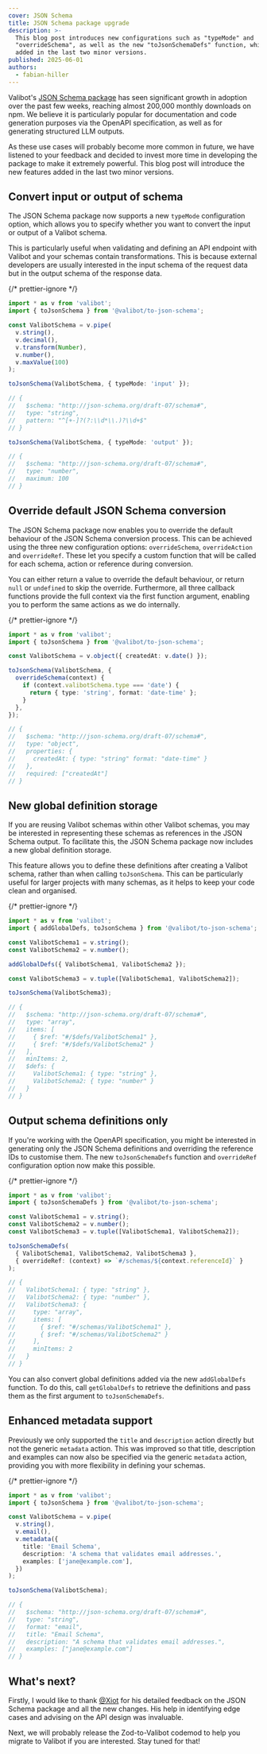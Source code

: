 ```yaml
---
cover: JSON Schema
title: JSON Schema package upgrade
description: >-
  This blog post introduces new configurations such as "typeMode" and
  "overrideSchema", as well as the new "toJsonSchemaDefs" function, which were
  added in the last two minor versions.
published: 2025-06-01
authors:
  - fabian-hiller
---
```



Valibot's [JSON Schema package](https://github.com/fabian-hiller/valibot/tree/main/packages/to-json-schema) has seen significant growth in adoption over the past few weeks, reaching almost 200,000 monthly downloads on npm. We believe it is particularly popular for documentation and code generation purposes via the OpenAPI specification, as well as for generating structured LLM outputs.

As these use cases will probably become more common in future, we have listened to your feedback and decided to invest more time in developing the package to make it extremely powerful. This blog post will introduce the new features added in the last two minor versions.

## Convert input or output of schema

The JSON Schema package now supports a new `typeMode` configuration option, which allows you to specify whether you want to convert the input or output of a Valibot schema.

This is particularly useful when validating and defining an API endpoint with Valibot and your schemas contain transformations. This is because external developers are usually interested in the input schema of the request data but in the output schema of the response data.

{/* prettier-ignore */}
```ts
import * as v from 'valibot';
import { toJsonSchema } from '@valibot/to-json-schema';

const ValibotSchema = v.pipe(
  v.string(),
  v.decimal(),
  v.transform(Number),
  v.number(),
  v.maxValue(100)
);

toJsonSchema(ValibotSchema, { typeMode: 'input' });

// {
//   $schema: "http://json-schema.org/draft-07/schema#",
//   type: "string",
//   pattern: "^[+-]?(?:\\d*\\.)?\\d+$"
// }

toJsonSchema(ValibotSchema, { typeMode: 'output' });

// {
//   $schema: "http://json-schema.org/draft-07/schema#",
//   type: "number",
//   maximum: 100
// }
```

## Override default JSON Schema conversion

The JSON Schema package now enables you to override the default behaviour of the JSON Schema conversion process. This can be achieved using the three new configuration options: `overrideSchema`, `overrideAction` and `overrideRef`. These let you specify a custom function that will be called for each schema, action or reference during conversion.

You can either return a value to override the default behaviour, or return `null` or `undefined` to skip the override. Furthermore, all three callback functions provide the full context via the first function argument, enabling you to perform the same actions as we do internally.

{/* prettier-ignore */}
```ts
import * as v from 'valibot';
import { toJsonSchema } from '@valibot/to-json-schema';

const ValibotSchema = v.object({ createdAt: v.date() });

toJsonSchema(ValibotSchema, {
  overrideSchema(context) {
    if (context.valibotSchema.type === 'date') {
      return { type: 'string', format: 'date-time' };
    }
  },
});

// {
//   $schema: "http://json-schema.org/draft-07/schema#",
//   type: "object",
//   properties: {
//     createdAt: { type: "string" format: "date-time" }
//   },
//   required: ["createdAt"]
// }
```

## New global definition storage

If you are reusing Valibot schemas within other Valibot schemas, you may be interested in representing these schemas as references in the JSON Schema output. To facilitate this, the JSON Schema package now includes a new global definition storage.

This feature allows you to define these definitions after creating a Valibot schema, rather than when calling `toJsonSchema`. This can be particularly useful for larger projects with many schemas, as it helps to keep your code clean and organised.

{/* prettier-ignore */}
```ts
import * as v from 'valibot';
import { addGlobalDefs, toJsonSchema } from '@valibot/to-json-schema';

const ValibotSchema1 = v.string();
const ValibotSchema2 = v.number();

addGlobalDefs({ ValibotSchema1, ValibotSchema2 });

const ValibotSchema3 = v.tuple([ValibotSchema1, ValibotSchema2]);

toJsonSchema(ValibotSchema3);

// {
//   $schema: "http://json-schema.org/draft-07/schema#",
//   type: "array",
//   items: [
//     { $ref: "#/$defs/ValibotSchema1" },
//     { $ref: "#/$defs/ValibotSchema2" }
//   ],
//   minItems: 2,
//   $defs: {
//     ValibotSchema1: { type: "string" },
//     ValibotSchema2: { type: "number" }
//   }
// }
```

## Output schema definitions only

If you're working with the OpenAPI specification, you might be interested in generating only the JSON Schema definitions and overriding the reference IDs to customise them. The new `toJsonSchemaDefs` function and `overrideRef` configuration option now make this possible.

{/* prettier-ignore */}
```ts
import * as v from 'valibot';
import { toJsonSchemaDefs } from '@valibot/to-json-schema';

const ValibotSchema1 = v.string();
const ValibotSchema2 = v.number();
const ValibotSchema3 = v.tuple([ValibotSchema1, ValibotSchema2]);

toJsonSchemaDefs(
  { ValibotSchema1, ValibotSchema2, ValibotSchema3 },
  { overrideRef: (context) => `#/schemas/${context.referenceId}` }
);

// {
//   ValibotSchema1: { type: "string" },
//   ValibotSchema2: { type: "number" },
//   ValibotSchema3: {
//     type: "array",
//     items: [
//       { $ref: "#/schemas/ValibotSchema1" },
//       { $ref: "#/schemas/ValibotSchema2" }
//     ],
//     minItems: 2
//   }
// }
```

You can also convert global definitions added via the new `addGlobalDefs` function. To do this, call `getGlobalDefs` to retrieve the definitions and pass them as the first argument to `toJsonSchemaDefs`.

## Enhanced metadata support

Previously we only supported the <Link href="/api/title/">`title`</Link> and <Link href="/api/description/">`description`</Link> action directly but not the generic <Link href="/api/metadata/">`metadata`</Link> action. This was improved so that title, description and examples can now also be specified via the generic <Link href="/api/metadata/">`metadata`</Link> action, providing you with more flexibility in defining your schemas.

{/* prettier-ignore */}
```ts
import * as v from 'valibot';
import { toJsonSchema } from '@valibot/to-json-schema';

const ValibotSchema = v.pipe(
  v.string(),
  v.email(),
  v.metadata({
    title: 'Email Schema',
    description: 'A schema that validates email addresses.',
    examples: ['jane@example.com'],
  })
);

toJsonSchema(ValibotSchema);

// {
//   $schema: "http://json-schema.org/draft-07/schema#",
//   type: "string",
//   format: "email",
//   title: "Email Schema",
//   description: "A schema that validates email addresses.",
//   examples: ["jane@example.com"]
// }
```

## What's next?

Firstly, I would like to thank [@Xiot](https://github.com/Xiot) for his detailed feedback on the JSON Schema package and all the new changes. His help in identifying edge cases and advising on the API design was invaluable.

Next, we will probably release the Zod-to-Valibot codemod to help you migrate to Valibot if you are interested. Stay tuned for that!
